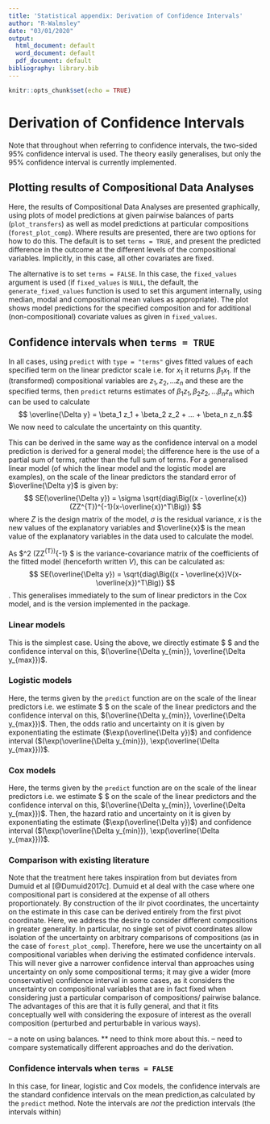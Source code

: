 ```yaml
---
title: 'Statistical appendix: Derivation of Confidence Intervals'
author: "R-Walmsley"
date: "03/01/2020"
output:
  html_document: default
  word_document: default
  pdf_document: default
bibliography: library.bib
---
```


```r
knitr::opts_chunk$set(echo = TRUE)
```

# Derivation of Confidence Intervals
Note that throughout when referring to confidence intervals, the two-sided 95% confidence interval is used. The theory easily generalises, but only the 95% confidence interval is currently implemented. 

## Plotting results of Compositional Data Analyses
Here, the results of Compositional Data Analyses are presented graphically, using plots of model predictions at given pairwise balances of parts (`plot_transfers`) as well as model predictions at particular compositions (`forest_plot_comp`). Where results are presented, there are two options for how to do this. The default is to set `terms = TRUE`, and present the predicted difference in the outcome at the different levels of the compositional variables. Implicitly, in this case, all other covariates are fixed.

The alternative is to set `terms = FALSE`. In this case, the `fixed_values` argument is used (if `fixed_values` is `NULL`, the default, the `generate_fixed_values` function is used to set this argument internally, using median, modal and compositional mean values as appropriate). The plot shows model predictions for the specified composition and for additional (non-compositional) covariate values as given in `fixed_values`. 

## Confidence intervals when `terms = TRUE`
In all cases, using `predict` with `type = "terms"` gives fitted values of each specified term on the linear predictor scale i.e. for $x_1$ it returns $\beta_1 x_1$. If the (transformed) compositional variables are $z_1, z_2, ... z_n$ and these are the specified terms, then `predict` returns estimates of $\beta_1 z_1, \beta_2 z_2, ... \beta_n z_n$ which can be used to calculate $$ \overline{\Delta y} = \beta_1 z_1 + \beta_2 z_2 + ... + \beta_n z_n.$$ We now need to calculate the uncertainty on this quantity. 

This can be derived in the same way as the confidence interval on a model prediction is derived for a general model; the difference here is the use of a partial sum of terms, rather than the full sum of terms. For a generalised linear model (of which the linear model and the logistic model are examples), on the scale of the linear predictors the standard error of $\overline{\Delta y}$ is given by: $$ SE(\overline{\Delta y}) = \sigma \sqrt{diag\Big((x - \overline{x})(ZZ^{T})^{-1}(x-\overline{x})^T\Big)} $$ where $Z$ is the design matrix of the model, $\sigma$ is the residual variance, $x$ is the new values of the explanatory variables and $\overline{x}$ is the mean value of the explanatory variables in the data used to calculate the model. 

As $\sigma ^2 (ZZ^{T})^{-1} $ is the variance-covariance matrix of the coefficients of the fitted model (henceforth written $V$), this can be calculated as: $$ SE(\overline{\Delta y}) =  \sqrt{diag\Big((x - \overline{x})V(x-\overline{x})^T\Big)} $$. This generalises immediately to the sum of linear predictors in the Cox model, and is the version implemented in the package.  



### Linear models
This is the simplest case. Using the above, we directly estimate $ \overline{\Delta y} $ and the confidence interval on this, $(\overline{\Delta y_{min}},  \overline{\Delta y_{max}})$.

### Logistic models 
Here, the terms given by the `predict` function are on the scale of the linear predictors i.e. we estimate $  \overline{\Delta y}  $  on the scale of the linear predictors and the confidence interval on this, $(\overline{\Delta y_{min}},  \overline{\Delta y_{max}})$. Then, the odds ratio and uncertainty on it is given by exponentiating the estimate ($\exp(\overline{\Delta y})$) and confidence interval ($(\exp(\overline{\Delta y_{min}}),  \exp(\overline{\Delta y_{max}}))$. 

### Cox models 
Here, the terms given by the `predict` function are on the scale of the linear predictors i.e. we estimate $  \overline{\Delta y} $ on the scale of the linear predictors and the confidence interval on this, $(\overline{\Delta y_{min}},  \overline{\Delta y_{max}})$. Then, the hazard ratio and uncertainty on it is given by exponentiating the estimate ($\exp(\overline{\Delta y})$) and confidence interval ($(\exp(\overline{\Delta y_{min}}),  \exp(\overline{\Delta y_{max}}))$. 

### Comparison with existing literature 
Note that the treatment here takes inspiration from but deviates from Dumuid et al [@Dumuid2017c]. Dumuid et al deal with the case where one compositional part is considered at the expense of all others proportionately. By construction of the ilr pivot coordinates, the uncertainty on the estimate in this case can be derived entirely from the first pivot coordinate.
Here, we address the desire to consider different compositions in greater generality. In particular, no single set of pivot coordinates allow isolation of the uncertainty on arbitrary comparisons of compositions (as in the case of `forest_plot_comp`). Therefore, here we use the uncertainty on all compositional variables when deriving the estimated confidence intervals. This will never give a narrower confidence interval than approaches using uncertainty on only some compositional terms; it may give a wider (more conservative) confidence interval in some cases, as it considers the uncertainty on compositional variables that are in fact fixed when considering just a particular comparison of compositions/ pairwise balance. The advantages of this are that it is fully general, and that it fits conceptually well with considering the exposure of interest as the overall composition (perturbed and perturbable in various ways). 

-- a note on using balances. ** need to think more about this. 
-- need to compare systematically different approaches and do the derivation.

### Confidence intervals when `terms = FALSE`
In this case, for linear, logistic and Cox models, the confidence intervals are the standard confidence intervals on the mean prediction,as calculated by the `predict` method. Note the intervals are *not* the prediction intervals (the intervals within)

```r
```


